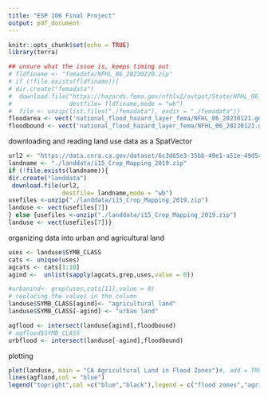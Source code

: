 ```yaml
---
title: "ESP 106 Final Project"
output: pdf_document
---
```


```r
knitr::opts_chunk$set(echo = TRUE)
library(terra)

```

```r
## unsure what the issue is, keeps timing out
# fldfiname <- "femadata/NFHL_06_20230220.zip"
# if (!file.exists(fldfiname)){
# dir.create("femadata")
#  download.file("https://hazards.fema.gov/nfhlv2/output/State/NFHL_06_20230220.zip",
#                destfile= fldfiname,mode = "wb")
#  file <- unzip(list.files("./femadata"), exdir = "./femadata")}
floodarea <- vect('national_flood_hazard_layer_fema/NFHL_06_20230121.gdb',layer = "S_FLD_HAZ_AR")
floodbound <- vect('national_flood_hazard_layer_fema/NFHL_06_20230121.gdb',layer = "S_FLD_HAZ_LN")
```

downloading and reading land use data as a SpatVector
```r
url2 <- "https://data.cnra.ca.gov/dataset/6c3d65e3-35bb-49e1-a51e-49d5a2cf09a9/resource/1da7b37a-dd97-4b69-a86a-fe824a252eaf/download/i15_crop_mapping_2019.zip"
landname <- "./landdata/i15_Crop_Mapping_2019.zip"
if (!file.exists(landname)){
dir.create("landdata")
 download.file(url2,
               destfile= landname,mode = "wb")
usefiles <-unzip("./landdata/i15_Crop_Mapping_2019.zip")
landuse <- vect(usefiles[7])
} else {usefiles <-unzip("./landdata/i15_Crop_Mapping_2019.zip")
landuse <- vect(usefiles[7])}
```
organizing data into urban and agricultural land
```r
uses <- landuse$SYMB_CLASS
cats <- unique(uses)
agcats <- cats[1:10]
agind <-  unlist(sapply(agcats,grep,uses,value = 0))

#urbanind<- grep(uses,cats[11],value = 0)
# replacing the values in the column
landuse$SYMB_CLASS[agind]<- "agricultural land"
landuse$SYMB_CLASS[-agind] <- "urban land"

agflood <- intersect(landuse[agind],floodbound)
# agflood$SYMB_CLASS
urbflood <- intersect(landuse[-agind],floodbound)

```
plotting
```r
plot(landuse, main = "CA Agricultural Land in Flood Zones")#, add = TRUE)
lines(agflood,col = "blue")
legend("topright",col =c("blue","black"),legend = c("flood zones","agricultural land"))
```
